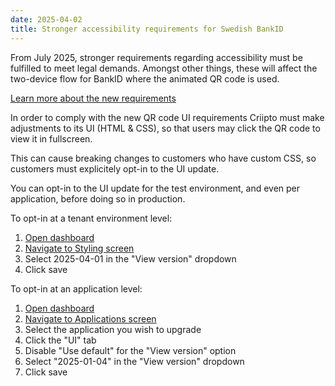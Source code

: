 ```yaml
---
date: 2025-04-02
title: Stronger accessibility requirements for Swedish BankID
---
```


From July 2025, stronger requirements regarding accessibility must be fulfilled to meet legal demands.
Amongst other things, these will affect the two-device flow for BankID where the animated QR code is used.

[Learn more about the new requirements](https://developers.bankid.com/getting-started/qr-code#accessibility)

In order to comply with the new QR code UI requirements Criipto must make adjustments to its UI (HTML & CSS),
so that users may click the QR code to view it in fullscreen.

This can cause breaking changes to customers who have custom CSS, so customers must explicitely opt-in to the UI update.

You can opt-in to the UI update for the test environment, and even per application, before doing so in production.

To opt-in at a tenant environment level:
1. [Open dashboard](https://dashboard.criipto.com)
2. [Navigate to Styling screen](https://dashboard.criipto.com/styling)
3. Select 2025-04-01 in the "View version" dropdown
4. Click save

To opt-in at an application level:
1. [Open dashboard](https://dashboard.criipto.com)
2. [Navigate to Applications screen](https://dashboard.criipto.com/applications)
3. Select the application you wish to upgrade
4. Click the "UI" tab
5. Disable "Use default" for the "View version" option
6. Select "2025-01-04" in the "View version" dropdown
7. Click save